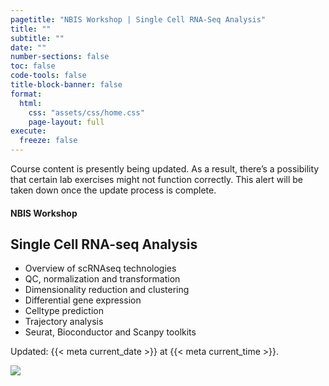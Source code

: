 ```yaml
---
pagetitle: "NBIS Workshop | Single Cell RNA-Seq Analysis"
title: ""
subtitle: ""
date: ""
number-sections: false
toc: false
code-tools: false
title-block-banner: false
format:
  html:
    css: "assets/css/home.css"
    page-layout: full
execute:
  freeze: false
---
```


::: {.callout-warning}
Course content is presently being updated. As a result, there's a possibility that certain lab exercises might not function correctly. This alert will be taken down once the update process is complete.
:::

::: {.home-container}
::: {.home-grid-parent}
::: {.home-grid-child-left}

#### NBIS Workshop
## Single Cell RNA-seq Analysis

::: {.large}
- Overview of scRNAseq technologies
- QC, normalization and transformation
- Dimensionality reduction and clustering
- Differential gene expression
- Celltype prediction
- Trajectory analysis
- Seurat, Bioconductor and Scanpy toolkits
:::

::: small
Updated: {{< meta current_date >}} at {{< meta current_time >}}.
:::

:::
:::{.home-grid-child-right}

![](assets/images/hero.png){.nolightbox}

:::
:::
:::
